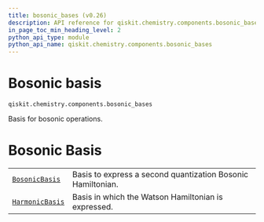 ```yaml
---
title: bosonic_bases (v0.26)
description: API reference for qiskit.chemistry.components.bosonic_bases in qiskit v0.26
in_page_toc_min_heading_level: 2
python_api_type: module
python_api_name: qiskit.chemistry.components.bosonic_bases
---
```


<span id="module-qiskit.chemistry.components.bosonic_bases" />

<span id="qiskit-chemistry-components-bosonic-bases" />

<span id="bosonic-basis-qiskit-chemistry-components-bosonic-bases" />

# Bosonic basis

`qiskit.chemistry.components.bosonic_bases`

Basis for bosonic operations.

# Bosonic Basis

|                                                                                                                                      |                                                             |
| ------------------------------------------------------------------------------------------------------------------------------------ | ----------------------------------------------------------- |
| [`BosonicBasis`](qiskit.chemistry.components.bosonic_bases.BosonicBasis "qiskit.chemistry.components.bosonic_bases.BosonicBasis")    | Basis to express a second quantization Bosonic Hamiltonian. |
| [`HarmonicBasis`](qiskit.chemistry.components.bosonic_bases.HarmonicBasis "qiskit.chemistry.components.bosonic_bases.HarmonicBasis") | Basis in which the Watson Hamiltonian is expressed.         |

